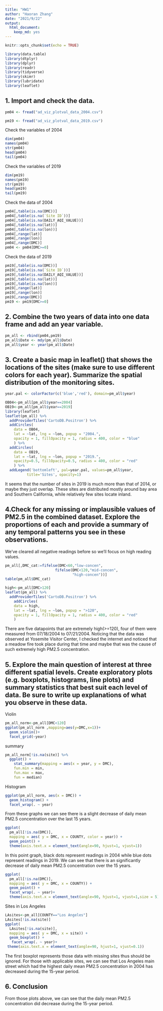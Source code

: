 ```yaml
---
title: "HW1"
author: "Haoran Zhang"
date: "2021/9/22"
output: 
  html_document: 
    keep_md: yes
---
```


```r
knitr::opts_chunk$set(echo = TRUE)
```

```r
library(data.table)
library(dtplyr)
library(dplyr)
library(readr)
library(tidyverse)
library(skimr)
library(lubridate)
library(leaflet)
```
## 1. Import and check the data.
```r
pm04 <- fread("ad_viz_plotval_data_2004.csv")

pm19 <- fread("ad_viz_plotval_data_2019.csv")

```
Check the variables of 2004
```r
dim(pm04)
names(pm04)
str(pm04)
head(pm04)
tail(pm04)
```
Check the variables of 2019
```r
dim(pm19)
names(pm19)
str(pm19)
head(pm19)
tail(pm19)
```
Check the data of 2004
```r
pm04[,table(is.na(DMC))]
pm04[,table(is.na(`Site ID`))]
pm04[,table(is.na(DAILY_AQI_VALUE))]
pm04[,table(is.na(lat))]
pm04[,table(is.na(lon))]
pm04[,range(lat)]
pm04[,range(lon)]
pm04[,range(DMC)]
pm04 <- pm04[DMC>=0]
```
Check the data of 2019
```r
pm19[,table(is.na(DMC))]
pm19[,table(is.na(`Site ID`))]
pm19[,table(is.na(DAILY_AQI_VALUE))]
pm19[,table(is.na(lat))]
pm19[,table(is.na(lon))]
pm19[,range(lat)]
pm19[,range(lon)]
pm19[,range(DMC)]
pm19 <- pm19[DMC>=0]
```

## 2. Combine the two years of data into one data frame and add an year variable.
```r
pm_all <- rbind(pm04,pm19)
pm_all$Date <- mdy(pm_all$Date)
pm_all$year <- year(pm_all$Date)

```
## 3. Create a basic map in leaflet() that shows the locations of the sites (make sure to use different colors for each year). Summarize the spatial distribution of the monitoring sites.
```r

year.pal <- colorFactor(c('blue','red'), domain=pm_all$year)

OB04<-pm_all[pm_all$year==2004]
OB19<-pm_all[pm_all$year==2019]
library(leaflet)
leaflet(pm_all) %>% 
  addProviderTiles('CartoDB.Positron') %>% 
  addCircles(
    data = OB04,
    lat = ~lat, lng = ~lon, popup = "2004.",
    opacity = 1, fillOpacity = 1, radius = 400, color = "blue"
    ) %>%
  addCircles(
    data = OB19,
    lat = ~lat, lng = ~lon, popup = "2019.",
    opacity=0.5, fillOpacity=0.5, radius = 400, color = "red"
    ) %>%
  addLegend('bottomleft', pal=year.pal, values=pm_all$year,
          title='Sites', opacity=1)
```
It seems that the number of sites in 2019 is much more than that of 2014, or maybe they just  overlap. These sites are distributed mostly around bay area and Southern California, while relatively few sites locate inland.

## 4.Check for any missing or implausible values of PM2.5 in the combined dataset. Explore the proportions of each and provide a summary of any temporal patterns you see in these observations.
We've cleared all negative readings before so we'll focus on high reading values.
```r
pm_all[,DMC_cat:=fifelse(DMC<60,"low-concen",
                       fifelse(DMC<120,"mid-concen",
                               "high-concen"))]
table(pm_all$DMC_cat)
```
```r
high<-pm_all[DMC>120]
leaflet(pm_all) %>% 
  addProviderTiles('CartoDB.Positron') %>%
    addCircles(
    data = high,
    lat = ~lat, lng = ~lon, popup = ">120",
    opacity = 1, fillOpacity = 1, radius = 400, color = "red"
    ) 
```
There are five datapoints that are extremely high(>=120), four of them were measured from 07/18/2004 to 07/21/2004. Noticing that the data was observed at Yosemite Visitor Center, I checked the internet and noticed that a meadow fire took place during that time and maybe that was the cause of such extremely high PM2.5 concentration.

## 5. Explore the main question of interest at three different spatial levels. Create exploratory plots (e.g. boxplots, histograms, line plots) and summary statistics that best suit each level of data. Be sure to write up explanations of what you observe in these data.
Violin
```r
pm_all_norm<-pm_all[DMC<120]
ggplot(pm_all_norm ,mapping=aes(y=DMC,x=1))+
  geom_violin()+
  facet_grid(~year)
```

summary
```r
pm_all_norm[!is.na(site)] %>%
  ggplot() + 
    stat_summary(mapping = aes(x = year, y = DMC),
    fun.min = min,
    fun.max = max,
    fun = median)
```
Histogram
```r
ggplot(pm_all_norm, aes(x = DMC)) +
  geom_histogram() +
  facet_wrap(. ~ year)
```
From these graphs we can see there is a slight decrease of daily mean PM2.5 concentration over the last 15 years.

```r
ggplot( 
  pm_all[!is.na(DMC)], 
  mapping = aes( y = DMC, x = COUNTY, color = year)) +
  geom_point() +
  theme(axis.text.x = element_text(angle=90, hjust=1, vjust=1))
```
In this point graph, black dots represent readings in 2004 while blue dots represent readings in 2019. We can see that there is an significantly decrease of daily mean PM2.5 concentration over the 15 years.




```r
ggplot( 
  pm_all[!is.na(DMC)],
  mapping = aes( y = DMC, x = COUNTY)) +
  geom_point() +
  facet_wrap(. ~ year)+
  theme(axis.text.x = element_text(angle=90, hjust=1, vjust=1,size = 5))
```
Sites in Los Angeles
```r
LAsites<-pm_all[COUNTY=="Los Angeles"]
LAsites[!is.na(site)]
ggplot( 
  LAsites[!is.na(site)], 
  mapping = aes( y = DMC, x = site)) +
  geom_boxplot() +
   facet_wrap(. ~ year)+
 theme(axis.text.x = element_text(angle=90, hjust=1, vjust=0.1))
```
The first boxplot represents those data with missing sites thus should be ignored. For those with applicable sites, we can see that Los Angeles main street which had the highest daily mean PM2.5 concentration in 2004 has decreased during the 15-year period.

## 6. Conclusion
From those plots above, we can see that the daily mean PM2.5 concentration did decrease during the 15-year period.
